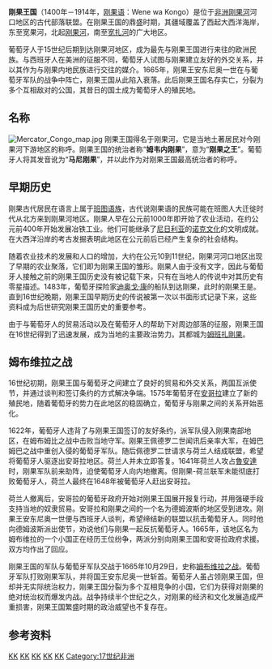 {{Infobox Former Country
|native_name            = Wene wa Kongo／Kongo dya Ntotila
|conventional_long_name = 剛果王國
|
|common_name            = <!--- 用于确定条目在分类中的排序位置以及国旗和国徽名 --->
|continent              = 非洲
|region                 = 西非
|country                = 安哥拉
|era                    = <!--- 如：“拿破仑战争”、“冷战”等 --->
|status                 = 王国
|status_text            = <!--- 其他对其地位的介绍。请勿滥用。 --->
|empire                 = <!--- 该实体所从属的帝国（国家） --->
|government_type        = 君主制
|
|<!--- 兴衰、时间、年份与日期 --->
|<!-- 请仅在目标条目存在时填写开始/结束事件字段。不应仅以“废止”或“成立”带过 -->
|
|year_start             = 1395年
|year_end               = 1914年
|
|event_start            = 征服Kabunga
|date_start             = 11月1日
|event_end              = 被葡萄牙滅亡
|date_end               = <!--- 选填：解体日期 --->
|
|event1                 = 剛果內戰開始
|date_event1            = 1665年10月29日
|event2                 = 重新統一
|date_event2            = 1769年2月
|event3                 = 成為葡萄牙附庸
|date_event3            = 1857年
|event4                 =
|date_event4            =
|
|event_pre              = <!--- 选填：“event_start”之前发生的重要事件 --->
|date_pre               =
|event_post             = <!--- 选填：”event_end”之后发生的重要事件 --->
|date_post              =
|
|<!--- 国旗式导航：先前与继承实体，从p1到p5及s1到s5 --->
|p1                     = <!--- 介绍先前实体之条目的名称，标号1-5 --->
|flag_p1                = <!--- 默认："Flag of {{{p1}}}.svg"（大小30） --->
|image_p1               = <!--- 使用：[[File:Sin_escudo.svg|20px]] --->
|s1                     = 剛果自由邦
|flag_s1                = Flag of Congo Free State.svg
|image_s1               = <!--- 使用：[[File:Sin_escudo.svg|20px]] --->
|s2                     = 葡屬剛果
|flag_s2                = Flag of Portugal.svg
|s3                     = 法屬剛果
|flag_s3                = Flag of France.svg
|
|image_flag             = Flag of the Kingdom of Kongo.svg
|flag                   = <!--- 国旗图像的链接目标。默认：{{{common_name}}}国旗 --->
|flag_type              = <!--- 对此链接的描述。默认为“国旗” --->
|
|image_coat             = Coat of arms of Kongo.svg
|symbol                 = <!--- 标志图像的链接目标。默认为：{{{common_name}}}国徽 --->
|symbol_type            = <!--- 对此链接的描述。默认为“国徽” --->
|
|image_map              = KingdomKongo1711.png
|image_map_caption      = “剛果王國”
|
|image_map2             = <!-- 仅在需要第二张地图时填写，默认不显示 -->
|image_map2_caption     =
|
|capital                = [[姆班扎剛果|圣萨尔瓦多]]<ref>姆班扎剛果曾於16世紀被更名為 São Salvador，直至1975年恢復現名。</ref>
|
|national_motto         =
|national_anthem        =
|common_languages       = [[刚果语|刚果语]]<br>[[葡萄牙語|葡萄牙語]]
|religion               =
|currency               = Nzimbu [[貝殼|貝殼]]<br>{{link-en|酒椰|Raffia_palm}}[[布|布]]
|
|<!--- 第一任及最后一任领导人的头衔与姓名及他们的副手 --->
|leader1                = Lukeni lua Nimi (首)
|leader2                = Manuel III (末)
|leader3                =
|leader4                =
|year_leader1           = 1390年代
|year_leader2           = 1911年-1914年
|year_leader3           =
|year_leader4           =
|title_leader           = 國王
|
|<!--- 立法机构 --->
|legislature            = 國王的12個理事會
|
|<!--- 某年之面积与人口 --->
|stat_year1             = 1650年代<ref name="Thornton 1977 526">{{Cite journal|title=Demography and History in the Kingdom of Kongo, 1550–1750|url=https://www.cambridge.org/core/journals/journal-of-african-history/article/demography-and-history-in-the-kingdom-of-kongo-15501750/DDA0D0AD06657B5C47D10952B7B4585B|last=Thornton|first=John|date=1977/10|journal=The Journal of African History|issue=4|doi=10.1017/S0021853700015693|volume=18|pages=507–530|language=en|issn=1469-5138|access-date=2020-11-25|archive-date=2020-03-25|archive-url=https://web.archive.org/web/20200325235259/https://www.cambridge.org/core/journals/journal-of-african-history/article/demography-and-history-in-the-kingdom-of-kongo-15501750/DDA0D0AD06657B5C47D10952B7B4585B|dead-url=no}}</ref>
|stat_area1             = 129400
|stat_pop1              = 509250
|footnotes              = <!--- 接受维基链接（wikilinks） --->
|today = {{COG}}<br>{{DRC}}<br>{{AGO}}
}}

'''刚果王国'''（1400年－1914年，[[刚果语|刚果语]]：Wene wa Kongo）是位于[[非洲|非洲]][[刚果河|刚果河]]河口地区的古代部落联盟。在刚果王国的鼎盛时期，其疆域覆盖了西起大西洋海岸，东至宽果河，北起[[刚果河|刚果河]]，南至[[宽扎河|宽扎河]]的广大地区。

葡萄牙人于15世纪后期到达刚果河地区，成为最先与刚果王国进行来往的欧洲民族。与西班牙人在美洲的征服不同，葡萄牙人试图与刚果建立友好的外交关系，并以其作为与刚果内地民族进行交往的媒介。1665年，刚果王安东尼奥一世在与葡萄牙军队的战争中阵亡，刚果王国从此陷入衰落。此后刚果王国名存实亡，分裂为多个互相敌对的公国，其昔日的国土成为葡萄牙人的殖民地。

==名称==
[[File:Mercator_Congo_map.jpg|thumb]]
刚果王国得名于刚果河，它是当地土著居民对今刚果河下游地区的称呼。刚果王国的统治者称“'''姆韦内刚果'''”，意为“'''刚果之王'''”。葡萄牙人将其发音讹为“'''马尼刚果'''”，并以此作为对刚果王国最高统治者的称呼。

==早期历史==
刚果古代居民在语言上属于[[班图语族|班图语族]]，古代说刚果语的民族可能在班图人大迁徙时代从北方来到刚果河地区。刚果人早在公元前1000年即开始了农业活动，在约公元前400年开始发展冶铁工业。他们可能继承了[[尼日利亚|尼日利亚]]的[[诺克文化|诺克文化]]的文明成就。在大西洋沿岸的考古发掘表明此地区在公元前后已经产生复杂的社会结构。

随着农业技术的发展和人口的增加，大约在公元10到11世纪，刚果河河口地区出现了早期的农业聚落，它们即为刚果王国的雏形。刚果人由于没有文字，因此与葡萄牙人接触之前的刚果王国历史没有被记载下来，只有在当地人的传说中对其历史有零星描述。1483年，葡萄牙探险家[[迪奥戈·康|迪奥戈·康]]的船队到达刚果，此时的刚果王是{{link-en|恩济加·恩库武|João_I_of_Kongo}}。直到16世纪晚期，刚果王国早期历史的传说被第一次以书面形式记录下来，这些资料成为后世研究刚果王国历史的重要参考。

由于与葡萄牙人的贸易活动以及在葡萄牙人的帮助下对周边部落的征服，刚果王国在16世纪得到了迅速发展，成为当地的主要政治势力。其都城为[[姆班扎剛果|姆班扎剛果]]。

==姆布维拉之战==
16世纪初期，刚果王国与葡萄牙之间建立了良好的贸易和外交关系，两国互派使节，并通过谈判和签订条约的方式解决争端。1575年葡萄牙在[[安哥拉|安哥拉]]建立了新的殖民地，随着葡萄牙的势力在此地区的稳固确立，葡萄牙与刚果之间的关系开始恶化。

1622年，葡萄牙人违背了与刚果王国签订的友好条约，派军队侵入刚果南部地区，在姆布姆比之战中击败当地守军。刚果王佩德罗二世闻讯后亲率大军，在姆巴姆巴之战中重创入侵的葡萄牙军队。随后佩德罗二世请求与荷兰人结成联盟，希望将葡萄牙人驱逐出安哥拉地区。荷兰人并未立即答复。1641年荷兰人攻占[[魯安達|魯安達]]时，刚果军队前来助阵，迫使葡萄牙人向内地撤离。但刚果-荷兰联军未能彻底打败葡萄牙人，荷兰人最终在1648年被葡萄牙人赶出安哥拉。

荷兰人撤离后，安哥拉的葡萄牙政府开始对刚果王国展开报复行动，并用强硬手段支持当地的奴隶贸易。安哥拉和刚果之间的一个名为德姆波斯的地区受到进攻。刚果王安东尼奥一世便与西班牙人谈判，希望缔结新的联盟以抗击葡萄牙人。同时他向德姆波斯派出使节，劝说他们与刚果一起反抗葡萄牙人。1665年，该地区名为姆布维拉的一个小国正在经历王位纷争，两派分别向刚果王国和安哥拉政府求援。双方均作出了回应。

刚果王国的军队与葡萄牙军队交战于1665年10月29日，史称[[姆布维拉之战|姆布维拉之战]]。葡萄牙军队打败刚果军队，并将国王安东尼奥一世斩首。葡萄牙人虽占领刚果王国，但却并无实际统治权力，刚果王国分裂为多个互相竞争的小国，它们为获得对刚果的绝对统治权而爆发内战。战争持续半个世纪之久，对刚果的经济和文化发展造成严重损害，刚果王国繁盛时期的政治威望也不复存在。

==参考资料==
{{Reflist}}


[[Category:已不存在的非洲國家|KK]]
[[Category:已不存在的非洲君主國|KK]]
[[Category:非洲歷史|KK]]
[[Category:剛果民主共和國歷史|KK]]
[[Category:安哥拉歷史|KK]]
[[Category:17世纪非洲|Category:17世纪非洲]]